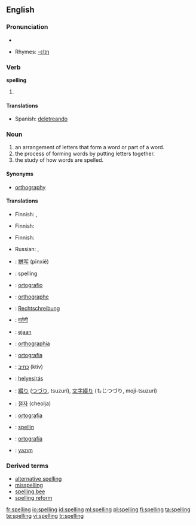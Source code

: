 ==English==

===Pronunciation===
* {{audio|en-us-spelling.ogg|Audio (US)}}

* Rhymes: [[Rhymes:English:-ɛlɪŋ|-ɛlɪŋ]]

===Verb===
'''spelling'''

# {{present participle of|spell}}

====Translations====
* Spanish: [[deletreando]] {{f}}

===Noun===
{{wikipedia}}
{{en-noun|s|-}}
<!-- (a verbal noun of the verb ''spell''). -->

# an arrangement of letters that form a word or part of a word.
# the process of forming words by putting letters together.
# the study of how words are spelled.

====Synonyms====
* [[orthography]]

====Translations====
{{trans-top|arrangement of letters that form a word or part of a word}}
* Finnish: {{t|fi|oikeinkirjoitus}}, {{t|fi|tavaus}}
{{trans-mid}}
{{trans-bottom}}

{{trans-top|process of forming words by putting letters together}}
* Finnish: {{t|fi|oikeinkirjoitus}}
{{trans-mid}}
{{trans-bottom}}

{{trans-top|study of how words are spelled}}
* Finnish: {{t|fi|ortografia}}
{{trans-mid}}
* Russian: {{t|ru|правописание|n|tr=pravopisánije}}, {{t|ru|орфография|f|tr=orfográfija}}
{{trans-bottom}}

{{ttbc-top}}
* {{ttbc|Chinese}}: [[拼写]] (pīnxiě)
* {{ttbc|Dutch}}: spelling {{f}}
* {{ttbc|Esperanto}}: [[ortografio]]
* {{ttbc|French}}: [[orthographe]] {{f}}
* {{ttbc|German}}: [[Rechtschreibung]] {{f}}
* {{ttbc|Hindi}}: [[वर्तनी]] {{f}}
* {{ttbc|Indonesian}}: [[eja]]an
* {{ttbc|Interlingua}}: [[orthographia]]
* {{ttbc|Italian}}: [[ortografia]] {{f}}
* {{ttbc|Hebrew}}: [[כתיב]] (ktiv)
* {{ttbc|Hungarian}}: [[helyesírás]]
* {{ttbc|Japanese}}: [[綴り]] ([[つづり]], tsuzurí), [[文字綴り]] (もじつづり, moji-tsuzurí)
* {{ttbc|Korean}}: [[철자]] (cheolja)
* {{ttbc|Portuguese}}: [[ortografia]] {{f}}
* {{ttbc|Scots}}: [[spellin]]
* {{ttbc|Spanish}}: [[ortografía]] {{f}}
* {{ttbc|Turkish}}: [[yazım]]
{{ttbc-bottom}}

===Derived terms===
* [[alternative spelling]]
* [[misspelling]]
* [[spelling bee]]
* [[spelling reform]]

[[fr:spelling]]
[[io:spelling]]
[[id:spelling]]
[[ml:spelling]]
[[pl:spelling]]
[[fi:spelling]]
[[ta:spelling]]
[[te:spelling]]
[[vi:spelling]]
[[tr:spelling]]